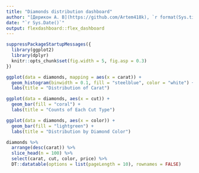---
title: "Diamonds distribution dashboard"
author: "[Дерикон А. В](https://github.com/Artem418k), `r format(Sys.time(), '%Y')`"
date: "`r Sys.Date()`"
output: flexdashboard::flex_dashboard
---

```{r}
suppressPackageStartupMessages({
  library(ggplot2)
  library(dplyr)
  knitr::opts_chunk$set(fig.width = 5, fig.asp = 0.3)
})
```

```{r}
ggplot(data = diamonds, mapping = aes(x = carat)) + 
  geom_histogram(binwidth = 0.1, fill = "steelblue", color = "white") + 
  labs(title = "Distribution of Carat")
```
```{r}
ggplot(data = diamonds, aes(x = cut)) + 
  geom_bar(fill = "coral") + 
  labs(title = "Counts of Each Cut Type")
```
```{r}
ggplot(data = diamonds, aes(x = color)) + 
  geom_bar(fill = "lightgreen") + 
  labs(title = "Distribution by Diamond Color")
```
```{r}
diamonds %>%
  arrange(desc(carat)) %>%
  slice_head(n = 100) %>%
  select(carat, cut, color, price) %>%
  DT::datatable(options = list(pageLength = 10), rownames = FALSE)
```



